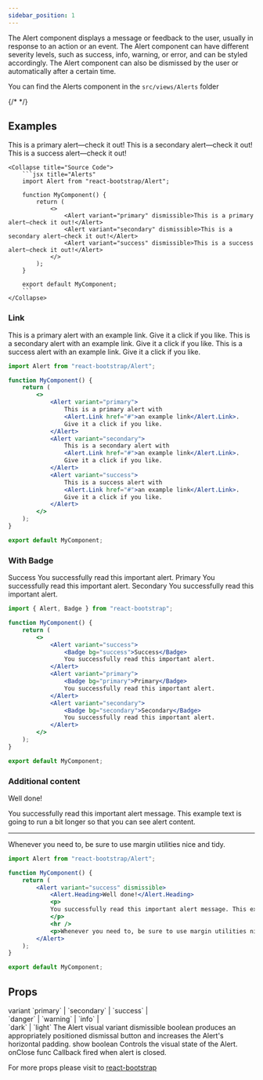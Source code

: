 ```yaml
---
sidebar_position: 1
---
```


The Alert component displays a message or feedback to the user, usually in response to an action or an event. The Alert component can have different severity levels, such as success, info, warning, or error, and can be styled accordingly. The Alert component can also be dismissed by the user or automatically after a certain time.

You can find the Alerts component in the `src/views/Alerts` folder





{/* <Playground /> */}


## Examples

<CodePreview>
    <Alert variant="primary" dismissible>This is a primary alert—check it out!</Alert>
    <Alert variant="secondary" dismissible>This is a secondary alert—check it out!</Alert>
    <Alert variant="success" dismissible>This is a success alert—check it out!</Alert>

    <Collapse title="Source Code">
        ```jsx title="Alerts"
        import Alert from "react-bootstrap/Alert";

        function MyComponent() {
            return (
                <>
                    <Alert variant="primary" dismissible>This is a primary alert—check it out!</Alert>
                    <Alert variant="secondary" dismissible>This is a secondary alert—check it out!</Alert>
                    <Alert variant="success" dismissible>This is a success alert—check it out!</Alert>
                </>
            );
        }

        export default MyComponent;
        ```
    </Collapse>
</CodePreview>





### Link

<CodePreview>
    <Alert variant="primary">This is a primary alert with <Alert.Link href="#">an example link</Alert.Link>. Give it a click if you like.</Alert>
    <Alert variant="secondary">This is a secondary alert with <Alert.Link href="#">an example link</Alert.Link>. Give it a click if you like.</Alert>
    <Alert variant="success">This is a success alert with <Alert.Link href="#">an example link</Alert.Link>. Give it a click if you like.</Alert>
</CodePreview>

```jsx title="Alerts"
import Alert from "react-bootstrap/Alert";

function MyComponent() {
    return (
        <>
            <Alert variant="primary">
                This is a primary alert with 
                <Alert.Link href="#">an example link</Alert.Link>. 
                Give it a click if you like.
            </Alert>
            <Alert variant="secondary">
                This is a secondary alert with
                <Alert.Link href="#">an example link</Alert.Link>.
                Give it a click if you like.
            </Alert>
            <Alert variant="success">
                This is a success alert with 
                <Alert.Link href="#">an example link</Alert.Link>.
                Give it a click if you like.
            </Alert>
        </>
    );
}

export default MyComponent;
```

### With Badge

<CodePreview>
    <Alert variant="success"><Badge bg="success">Success</Badge> You successfully read this important alert.</Alert>
    <Alert variant="primary"> <Badge bg="primary">Primary</Badge> You successfully read this important alert.</Alert>
    <Alert variant="secondary"><Badge bg="secondary">Secondary</Badge> You successfully read this important alert.</Alert>
</CodePreview>

```jsx title="Alerts"
import { Alert, Badge } from "react-bootstrap";

function MyComponent() {
    return (
        <>
            <Alert variant="success">
                <Badge bg="success">Success</Badge> 
                You successfully read this important alert.
            </Alert>
            <Alert variant="primary">
                <Badge bg="primary">Primary</Badge>
                You successfully read this important alert.
            </Alert>
            <Alert variant="secondary">
                <Badge bg="secondary">Secondary</Badge>
                You successfully read this important alert.
            </Alert>
        </>
    );
}

export default MyComponent;
```

### Additional content

<CodePreview>
    <Alert variant="success" dismissible>
        <Alert.Heading>Well done!</Alert.Heading>
        <p>
          You successfully read this important alert message. This example text is going to run a bit longer so that you can see alert content.
        </p>
        <hr />
       <p>Whenever you need to, be sure to use margin utilities nice and tidy.</p>
    </Alert>
</CodePreview>

```jsx title="Alerts"
import Alert from "react-bootstrap/Alert";

function MyComponent() {
    return (
        <Alert variant="success" dismissible>
            <Alert.Heading>Well done!</Alert.Heading>
            <p>
            You successfully read this important alert message. This example text is going to run a bit longer so that you can see alert content.
            </p>
            <hr />
            <p>Whenever you need to, be sure to use margin utilities nice and tidy.</p>
        </Alert>
    );
}

export default MyComponent;
```

## Props

<FeatureTable>
    <tr>
        <td>variant</td>
        <td>`primary` | `secondary` | `success` | 
        <br />`danger` | `warning` | `info` | <br/> 
        `dark` | `light`</td>
        <td></td>
        <td>The Alert visual variant</td>
    </tr>
    <tr>
        <td>dismissible</td>
        <td>boolean</td>
        <td></td>
        <td>produces an appropriately positioned dismissal button and increases the Alert's horizontal padding.</td>
    </tr>
    <tr>
        <td>show</td>
        <td>boolean</td>
        <td></td>
        <td>Controls the visual state of the Alert.</td>
    </tr>
    <tr>
        <td>onClose</td>
        <td>func</td>
        <td></td>
        <td>Callback fired when alert is closed.</td>
    </tr>
</FeatureTable>

For more props please visit to <a href="https://react-bootstrap.netlify.app/docs/components/alerts" target="_blank">react-bootstrap</a>